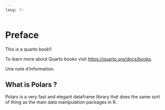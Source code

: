 ```yaml
---
lang: fr
---
```


# Preface {.unnumbered}

This is a quarto book!!

To learn more about Quarto books visit <https://quarto.org/docs/books>.

::: callout-note
Une note d'information.
:::

## What is Polars ?

Polars is a very fast and elegant dataframe library that does the same sort of thing as the main data manipulation packages in R.
